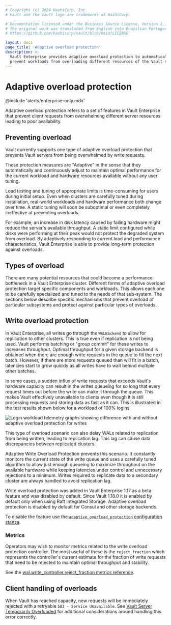 ```yaml
---
# Copyright (c) 2024 HashiCorp, Inc.
# Vault and the Vault logo are trademarks of HashiCorp.

# Documentation licensed under the Business Source License, Version 1.1.
# The original work was translated from English into Brazilian Portuguese.
# https://github.com/hashicorp/vault/blob/main/LICENSE

layout: docs
page_title: 'Adaptive overload protection'
description: >-
  Vault Enterprise provides adaptive overload protection to automatically
  prevent workloads from overloading different resources of the Vault servers.
---
```


# Adaptive overload protection

@include 'alerts/enterprise-only.mdx'

Adaptive overload protection refers to a set of features in Vault Enterprise
that prevent client requests from overwhelming different server resources
leading to poor availability.

## Preventing overload

Vault currently supports one type of adaptive overload protection that prevents
Vault servers from being overwhelmed by write requests.

These protection measures are "Adaptive" in the sense that they automatically
and continuously adjust to maintain optimal performance for the current workload
and hardware resources available without any user tuning.

Load testing and tuning of appropriate limits is time-consuming for users during
initial setup. Even when clusters are carefully tuned during installation,
real-world workloads and hardware performance both change over time. A static
tuning will soon be suboptimal or even completely ineffective at preventing
overloads.

For example, an increase in disk latency caused by failing hardware might reduce
the server's available throughput. A static limit configured while disks were
performing at their peak would not protect the degraded system from overload. By
adaptively responding to current load and performance characteristics, Vault
Enterprise is able to provide long-term protection against overloads.

## Types of overload

There are many potential resources that could become a performance bottleneck in
a Vault Enterprise cluster. Different forms of adaptive overload protection
target specific components and workloads. This allows each one to be carefully
specialized and tuned to the needs of that sub-system. The sections below
describe specific mechanisms that prevent overload of particular subsystems and
protect against particular types of overloads.

## Write overload protection

In Vault Enterprise, all writes go through the `WALBackend` to allow for
replication to other clusters. This is true even if replication is not being
used. Vault performs batching or "group commit" for these writes to increases
throughput. Optimal throughput for a given storage backend is obtained when
there are enough write requests in the queue to fill the next batch. However, if
there are more requests queued than will fit in a batch, latencies start to grow
quickly as all writes have to wait behind multiple other batches.

In some cases, a sudden influx of write requests that exceeds Vault's hardware
capacity can result in the writes queueing for so long that every request times
out before the write can make it through the queue. This makes Vault effectively
unavailable to clients even though it is still processing requests and storing
data as fast as it can. This is illustrated in the test results shown below for
a workload of 100% logins.

![Login workload telemetry graphs showing difference with and without adaptive overload protection for writes](/img/adaptive-overload-protection-writes.png)

This type of overload scenario can also delay WALs related to replication from being written,
leading to replication lag. This lag can cause data discrepancies between replicated clusters.

Adaptive Write Overload Protection prevents this scenario. It constantly
monitors the current state of the write queue and uses a carefully tuned
algorithm to allow just enough queueing to maximize throughput on the available
hardware while keeping latencies under control and unnecessary rejections to a
minimum. Writes required to replicate data to a secondary cluster are always handled
to avoid replication lag.

Write overload protection was added in Vault Enterprise 1.17 as a beta feature
and was disabled by default. Since Vault 1.18.0 it is enabled by default only
when using Raft Integrated Storage. Adaptive overload protection is disabled by
default for Consul and other storage backends.

To disable the feature use the [`adaptive_overload_protection` configuration
stanza](/vault/docs/configuration/adaptive-overload-protection).

### Metrics

Operators may wish to monitor metrics related to the write overload protection
controller. The most useful of these is the `reject_fraction` which represents
the controller's current estimate for the fraction of write requests that need
to be rejected to maintain optimal throughput and stability.

See the [wal.write_controller.reject_fraction metrics reference](/vault/docs/internals/telemetry/metrics/availability#vault-wal-write_controller-reject_fraction).

## Client handling of overloads

When Vault has reached capacity, new requests will be immediately rejected with
a retryable `503 - Service Unavailable`. See [Vault Server Temporarily
Overloaded](/vault/docs/concepts/adaptive-overload-protection/vault-server-temporarily-overloaded)
for additional considerations around handling this error correctly.
